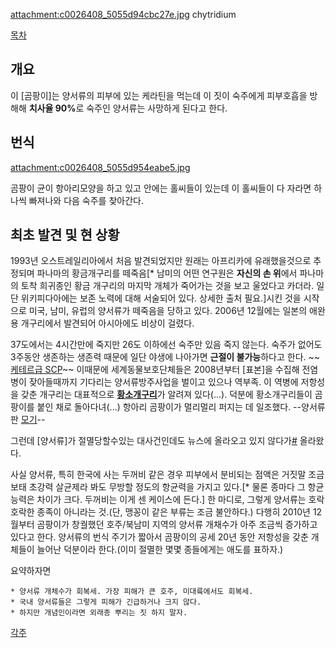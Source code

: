 attachment:c0026408_5055d94cbc27e.jpg
chytridium

[[목차]]
== 개요 ==
이 [곰팡이]는 양서류의 피부에 있는 케라틴을 먹는데 이 짓이 숙주에게 피부호흡을 방해해 '''치사율 90%'''로 숙주인 양서류는 사망하게 된다고 한다. 

== 번식 ==
attachment:c0026408_5055d954eabe5.jpg

곰팡이 균이 항아리모양을 하고 있고 안에는 홀씨들이 있는데 이 홀씨들이 다 자라면 하나씩 빠져나와 다음 숙주를 찾아간다. 

== 최초 발견 및 현 상황 == 
1993년 오스트레일리아에서 처음 발견되었지만 원래는 아프리카에 유래했을것으로 추정되며 파나마의 황금개구리를 떼죽음[* 남미의 어떤 연구원은 '''자신의 손 위'''에서 파나마의 토착 희귀종인 황금 개구리의 마지막 개체가 죽어가는 것을 보고 울었다고 카더라. 일단 위키피다아에는 보존 노력에 대해 서술되어 있다. 상세한 출처 필요.]시킨 것을 시작으로 미국, 남미, 유럽의 양서류가 떼죽음을 당하고 있다. 2006년 12월에는 일본의 애완용 개구리에서 발견되어 아시아에도 비상이 걸렸다.

37도에서는 4시간만에 죽지만 26도 이하에선 숙주만 있음 죽지 않는다. 숙주가 없어도 3주동안 생존하는 생존력 때문에 일단 야생에 나아가면 '''근절이 불가능'''하다고 한다. ~~[[SCP 재단/케테르|케테르급 SCP]]~~ 이때문에 세계동물보호단체들은 2008년부터 [표본]을 수집해 전염병이 잦아들때까지 기다리는 양서류방주사업을 벌이고 있으나 역부족. 이 역병에 저항성을 갖춘 개구리는 대표적으로 '''[[황소개구리]]'''가 알려져 있다(...). 덕분에 황소개구리들이 곰팡이를 붙인 채로 돌아다녀(...) 항아리 곰팡이가 멀리멀리 퍼지는 데 일조했다. --양서류판 [[모기]]--

그런데 [양서류]가 절멸당할수있는 대사건인데도 뉴스에 올라오고 있지 않다가[http://www.fnnews.com/view?ra=Sent0901m_View&corp=fnnews&arcid=00000922171279&cDateYear=2010&cDateMonth=12&cDateDay=20 #] 올라왔다.

사실 양서류, 특히 한국에 사는 두꺼비 같은 경우 피부에서 분비되는 점액은 거짓말 조금 보태 초강력 살균제라 봐도 무방할 정도의 항균력을 가지고 있다.[* 물론 종마다 그 항균 능력은 차이가 크다. 두꺼비는 이게 센 케이스에 든다.] 한 마디로, 그렇게 양서류는 호락호락한 종족이 아니라는 것.(단, 맹꽁이 같은 부류는 조금 불안하다.)
다행히 2010년 12월부터 곰팡이가 창궐했던 호주/북남미 지역의 양서류 개채수가 아주 조금씩 증가하고 있다고 한다. 양서류의 번식 주기가 짧아서 곰팡이의 공세 20년 동안 저항성을 갖춘 개체들이 늘어난 덕분이라 한다.(이미 절멸한 몇몇 종들에게는 애도를 표하자.)

요약하자면
 * 양서류 개체수가 회복세. 가장 피해가 큰 호주, 미대륙에서도 회복세.
 * 국내 양서류들은 그렇게 피해가 긴급하거나 크지 않다.
 * 하지만 개념인이라면 외래종 뿌리는 짓 하지 말자.
[[각주]]
